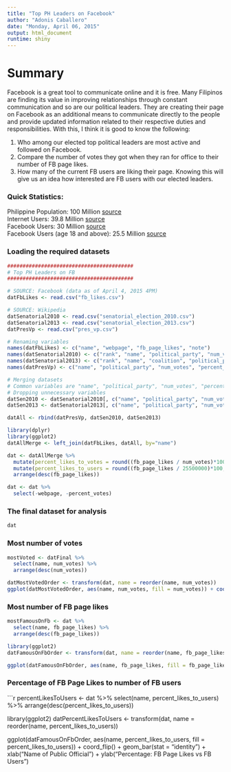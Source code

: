 ```yaml
---
title: "Top PH Leaders on Facebook"
author: "Adonis Caballero"
date: "Monday, April 06, 2015"
output: html_document
runtime: shiny
---
```


# Summary  
Facebook is a great tool to communicate online and it is free. Many Filipinos are finding its value in improving relationships through constant communication and so are our political leaders. They are creating their page on Facebook as an additional means to communicate directly to the people and provide updated information related to their respective duties and responsibilities. With this, I think it is good to know the following: 

1. Who among our elected top political leaders are most active and followed on Facebook.  
2. Compare the number of votes they got when they ran for office to their number of FB page likes.  
3. How many of the current FB users are liking their page. Knowing this will give us an idea how interested are FB users with our elected leaders.  

### Quick Statistics:  
Philippine Population: 100 Million [source](http://www.slideshare.net/carloisles/internet-usage-in-the-philippines-infographics)   
Internet Users: 39.8 Million [source](http://www.slideshare.net/carloisles/internet-usage-in-the-philippines-infographics)   
Facebook Users: 30 Million [source](http://www.slideshare.net/carloisles/internet-usage-in-the-philippines-infographics)   
Facebook Users (age 18 and above): 25.5 Million [source](http://www.gethooked360.com/facebook-reaches-30-million-users-in-the-philippines/)
 

### Loading the required datasets
```r
#########################################
# Top PH Leaders on FB
#########################################

# SOURCE: Facebook (data as of April 4, 2015 4PM)
datFbLikes <- read.csv("fb_likes.csv")

# SOURCE: Wikipedia
datSenatorial2010 <- read.csv("senatorial_election_2010.csv")
datSenatorial2013 <- read.csv("senatorial_election_2013.csv")
datPresVp <- read.csv("pres_vp.csv")

# Renaming variables
names(datFbLikes) <- c("name", "webpage", "fb_page_likes", "note")
names(datSenatorial2010) <- c("rank", "name", "political_party", "num_votes", "percent_votes")
names(datSenatorial2013) <- c("rank", "name", "coalition", "political_party", "num_votes", "percent_votes")
names(datPresVp) <- c("name", "political_party", "num_votes", "percent_votes")

# Merging datasets
# Common variables are "name", "political_party", "num_votes", "percent_votes"
# Dropping unnecessary variables
datSen2010 <- datSenatorial2010[, c("name", "political_party", "num_votes", "percent_votes")]
datSen2013 <- datSenatorial2013[, c("name", "political_party", "num_votes", "percent_votes")]

datAll <- rbind(datPresVp, datSen2010, datSen2013)

library(dplyr)
library(ggplot2)
datAllMerge <- left_join(datFbLikes, datAll, by="name")

dat <- datAllMerge %>%
  mutate(percent_likes_to_votes = round((fb_page_likes / num_votes)*100, digits=2)) %>%
  mutate(percent_likes_to_users = round((fb_page_likes / 25500000)*100, digits=2)) %>%
  arrange(desc(fb_page_likes))

dat <- dat %>%
  select(-webpage, -percent_votes)
```

### The final dataset for analysis
```r
dat
```

### Most number of votes
```r
mostVoted <- datFinal %>%
  select(name, num_votes) %>%
  arrange(desc(num_votes))

datMostVotedOrder <- transform(dat, name = reorder(name, num_votes))
ggplot(datMostVotedOrder, aes(name, num_votes, fill = num_votes)) + coord_flip() + geom_bar(stat = "identity", colour = "white") + xlab("Name of Public Official") + ylab("Number of Votes")
```

### Most number of FB page likes
```r
mostFamousOnFb <- dat %>%
  select(name, fb_page_likes) %>%
  arrange(desc(fb_page_likes))

library(ggplot2)
datFamousOnFbOrder <- transform(dat, name = reorder(name, fb_page_likes))

ggplot(datFamousOnFbOrder, aes(name, fb_page_likes, fill = fb_page_likes)) + coord_flip() + geom_bar(stat = "identity") + xlab("Name of Public Official") + ylab("Number of Facebook Page Likes")
```

### Percentage of FB Page Likes to number of FB users
```r
percentLikesToUsers <- dat %>%
  select(name, percent_likes_to_users) %>%
  arrange(desc(percent_likes_to_users))

library(ggplot2)
datPercentLikesToUsers <- transform(dat, name = reorder(name, percent_likes_to_users))

ggplot(datFamousOnFbOrder, aes(name, percent_likes_to_users, fill = percent_likes_to_users)) + coord_flip() + geom_bar(stat = "identity") + xlab("Name of Public Official") + ylab("Percentage: FB Page Likes vs FB Users")
